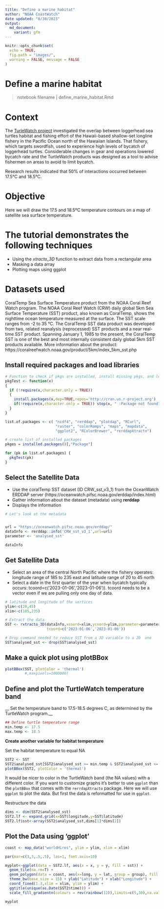 ```yaml
---
title: "Define a marine habitat"
author: "NOAA CoastWatch"
date updated: "8/30/2023"
output:
  md_document:
    variant: gfm
---
```


```r
knitr::opts_chunk$set(
  echo = TRUE,
  fig.path = "images/",
  warning = FALSE, message = FALSE
)
```


# Define a marine habitat
>notebook filename | define_marine_habitat.Rmd  

# Context

The [TurleWatch project](https://oceanwatch.pifsc.noaa.gov/turtlewatch.html) investigated the overlap between loggerhead sea turtles habitat and fishing effort of the Hawaii-based shallow-set longline fishery in the Pacific Ocean north of the Hawaiian Islands. That fishery, which targets swordfish, used to experience high levels of bycatch of loggerhead turtles. Considerable changes in gear and operations lowered bycatch rate and the TurtleWatch products was designed as a tool to advise fishermen on areas to avoid to limit bycatch.

Research results indicated that 50% of interactions occurred between 17.5°C and 18.5°C. 

# Objective
Here we will draw the 17.5 and 18.5ºC temperature contours on a map of satellite sea surface temperature.  

# The tutorial demonstrates the following techniques
* Using the _xtracto_3D_ function to extract data from a rectangular area  
* Masking a data array  
* Plotting maps using ggplot  

# Datasets used
CoralTemp Sea Surface Temperature product from the NOAA Coral Reef Watch program. The NOAA Coral Reef Watch (CRW) daily global 5km Sea Surface Temperature (SST) product, also known as CoralTemp, shows the nighttime ocean temperature measured at the surface. The SST scale ranges from -2 to 35 °C. The CoralTemp SST data product was developed from two, related reanalysis (reprocessed) SST products and a near real-time SST product. Spanning January 1, 1985 to the present, the CoralTemp SST is one of the best and most internally consistent daily global 5km SST products available. More information about the product: https://coralreefwatch.noaa.gov/product/5km/index_5km_sst.php

## Install required packages and load libraries 

```r

# Function to check if pkgs are installed, install missing pkgs, and load
pkgTest <- function(x)
{
  if (!require(x,character.only = TRUE))
  {
    install.packages(x,dep=TRUE,repos='http://cran.us.r-project.org')
    if(!require(x,character.only = TRUE)) stop(x, " :Package not found")
  }
}

list.of.packages <- c( "ncdf4", "rerddap", "plotdap", "RCurl",  
                       "raster", "colorRamps", "maps", "mapdata",
                       "ggplot2", "RColorBrewer", "rerddapXtracto")

# create list of installed packages
pkges = installed.packages()[,"Package"]

for (pk in list.of.packages) {
  pkgTest(pk)
}


```

## Select the Satellite Data
* Use the coralTemp SST dataset (ID CRW_sst_v3_1) from the OceanWatch ERDDAP server (https://oceanwatch.pifsc.noaa.gov/erddap/index.html)  
* Gather information about the dataset (metadata) using **rerddap**  
* Displays the information  
```r
# Let's look at the metadata


url = "https://oceanwatch.pifsc.noaa.gov/erddap/"
dataInfo <- rerddap::info('CRW_sst_v3_1',url=url)
parameter <- 'analysed_sst'
```
```r
dataInfo
```


## Get Satellite Data  
* Select an area of the central North Pacific where the fishery operates: longitude range of 185 to 235 east and latitude range of 20 to 45 north  
* Select a date in the first quarter of the year when bycatch typically occurs: tcoord=c('2023-01-06','2023-01-06')). tcoord needs to be a vector even if we are pulling only one day of data.

```r

# latitude and longitude of the vertices
ylim<-c(20,45)
xlim<-c(185,235)

# Extract the data
SST <- rxtracto_3D(dataInfo,xcoord=xlim,ycoord=ylim,parameter=parameter, 
                   tcoord=c('2023-01-06','2023-01-06'))

# Drop command needed to reduce SST from a 3D variable to a 2D  one  
SST$analysed_sst <- drop(SST$analysed_sst) 
```
## Make a quick plot using plotBBox  
```r

plotBBox(SST, plotColor = 'thermal')
         #,maxpixels=1000000)

```

## Define and  plot the TurtleWatch temperature band  

__ Set the temperature band to 17.5-18.5 degrees C, as determined by the TurtleWatch program.__  

```r
## Define turtle temperature range
min.temp <- 17.5
max.temp <- 18.5
```
__Create another variable for habitat temperature__

Set the habitat temperature to equal NA 

```r

SST2 <- SST
SST2$analysed_sst[SST2$analysed_sst >= min.temp & SST2$analysed_sst <= max.temp] <- NA
plotBBox(SST2, plotColor = 'thermal')

```

It would be nicer to color in the TurtleWatch band (the NA values) with a different color. If you want to customize graphs it's better to use `ggplot` than the `plotBBox` that comes with the
`rerrdapXtracto` package.  Here we will use `ggplot` to plot the data. But first the data is reformatted for use in `ggplot`. 

Restructure the data 
```r

dims <- dim(SST2$analysed_sst)
SST2.lf <- expand.grid(x=SST$longitude,y=SST$latitude)
SST2.lf$sst<-array(SST2$analysed_sst,dims[1]*dims[2])

```

## Plot the Data using 'ggplot'  
```r
coast <- map_data("worldHires", ylim = ylim, xlim = xlim)

par(mar=c(3,3,.5,.5), las=1, font.axis=10)

myplot<-ggplot(data = SST2.lf, aes(x = x, y = y, fill = sst)) +
  geom_tile(na.rm=T) +
  geom_polygon(data = coast, aes(x=long, y = lat, group = group), fill = "grey80") +
  theme_bw(base_size = 15) + ylab("Latitude") + xlab("Longitude") +
  coord_fixed(1.3,xlim = xlim, ylim = ylim) +
  ggtitle(unique(as.Date(SST2$time))) +
  scale_fill_gradientn(colours = rev(rainbow(12)),limits=c(5,30),na.value = "firebrick4") 

myplot

```



